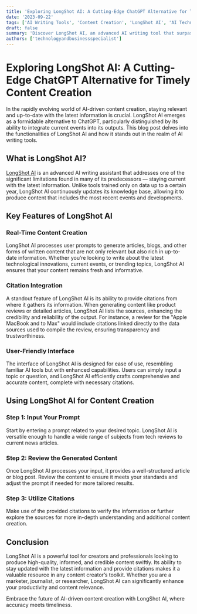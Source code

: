 ```yaml
---
title: 'Exploring LongShot AI: A Cutting-Edge ChatGPT Alternative for Timely Content Creation'
date: '2023-09-22'
tags: ['AI Writing Tools', 'Content Creation', 'LongShot AI', 'AI Technology']
draft: false
summary: 'Discover LongShot AI, an advanced AI writing tool that surpasses traditional limitations by staying updated with current events. Learn how it enhances content creation with real-time data and sourcing citations.'
authors: ['technologyandbusinessspecialist']
---
```


# Exploring LongShot AI: A Cutting-Edge ChatGPT Alternative for Timely Content Creation

In the rapidly evolving world of AI-driven content creation, staying relevant and up-to-date with the latest information is crucial. LongShot AI emerges as a formidable alternative to ChatGPT, particularly distinguished by its ability to integrate current events into its outputs. This blog post delves into the functionalities of LongShot AI and how it stands out in the realm of AI writing tools.

## What is LongShot AI?

[LongShot AI](https://www.longshot.ai/) is an advanced AI writing assistant that addresses one of the significant limitations found in many of its predecessors — staying current with the latest information. Unlike tools trained only on data up to a certain year, LongShot AI continuously updates its knowledge base, allowing it to produce content that includes the most recent events and developments.

## Key Features of LongShot AI

### Real-Time Content Creation

LongShot AI processes user prompts to generate articles, blogs, and other forms of written content that are not only relevant but also rich in up-to-date information. Whether you’re looking to write about the latest technological innovations, current events, or trending topics, LongShot AI ensures that your content remains fresh and informative.

### Citation Integration

A standout feature of LongShot AI is its ability to provide citations from where it gathers its information. When generating content like product reviews or detailed articles, LongShot AI lists the sources, enhancing the credibility and reliability of the output. For instance, a review for the "Apple MacBook and to Max" would include citations linked directly to the data sources used to compile the review, ensuring transparency and trustworthiness.

### User-Friendly Interface

The interface of LongShot AI is designed for ease of use, resembling familiar AI tools but with enhanced capabilities. Users can simply input a topic or question, and LongShot AI efficiently crafts comprehensive and accurate content, complete with necessary citations.

## Using LongShot AI for Content Creation

### Step 1: Input Your Prompt

Start by entering a prompt related to your desired topic. LongShot AI is versatile enough to handle a wide range of subjects from tech reviews to current news articles.

### Step 2: Review the Generated Content

Once LongShot AI processes your input, it provides a well-structured article or blog post. Review the content to ensure it meets your standards and adjust the prompt if needed for more tailored results.

### Step 3: Utilize Citations

Make use of the provided citations to verify the information or further explore the sources for more in-depth understanding and additional content creation.

## Conclusion

LongShot AI is a powerful tool for creators and professionals looking to produce high-quality, informed, and credible content swiftly. Its ability to stay updated with the latest information and provide citations makes it a valuable resource in any content creator’s toolkit. Whether you are a marketer, journalist, or researcher, LongShot AI can significantly enhance your productivity and content relevance.

Embrace the future of AI-driven content creation with LongShot AI, where accuracy meets timeliness.

